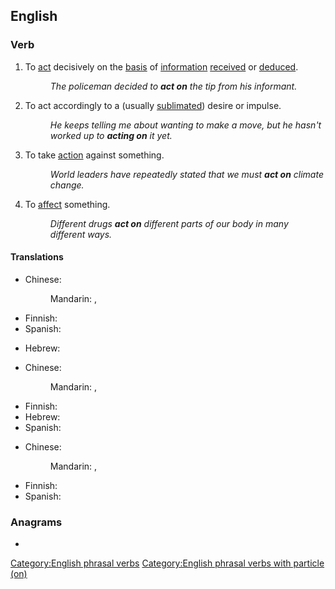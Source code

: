 {{also|acton|Acton}}
==English==

===Verb===
{{en-verb|*}}

# To [[act]] decisively on the [[basis]] of [[information]] [[receive]]d or [[deduce]]d.
#: ''The policeman decided to '''act on''' the tip from his informant.''
# Το act accordingly to a (usually [[sublimate]]d) desire or impulse.
#: ''He keeps telling me about wanting to make a move, but he hasn't worked up to '''acting on''' it yet.''
# To take [[action]] against something.
#: ''World leaders have repeatedly stated that we must '''act on''' climate change.''
# {{lb|en|medicine}} To [[affect]] something.
#: ''Different drugs '''act on''' different parts of our body in many different ways.''

====Translations====
{{trans-top|act decisively}}
* Chinese:
*: Mandarin: {{t|cmn|[[採取]][[行動]]|sc=Hani}}, {{t|cmn|[[采取]][[行动]]|tr=cǎiqǔ xíngdòng|sc=Hani}}
{{trans-mid}}
* Finnish: {{t|fi|[[toimia]] [[jonkin]] [[perusteella]]}}
* Spanish: {{t-needed|es}}
{{trans-bottom}}

{{trans-top|take initiative}}
* Hebrew: {{t+|he|פעל|alt=לִפְעוֹל עַל|tr=lif'ól al}}
{{trans-mid}}
{{trans-bottom}}

{{trans-top|address an issue}}
* Chinese:
*: Mandarin: {{t|cmn|[[採取]][[行動]]|sc=Hani}}, {{t|cmn|[[采取]][[行动]]|tr=cǎiqǔ xíngdòng|sc=Hani}}
{{trans-mid}}
* Finnish: {{t+|fi|torjua}}
* Hebrew: {{t+|he|פעל|alt=לִפְעוֹל עַל|tr=lif'ól al}}
* Spanish: {{t-needed|es}}
{{trans-bottom}}

{{trans-top|(medicine) affect}}
* Chinese:
*: Mandarin: {{t+|cmn|影響}}, {{t+|cmn|影响|tr=yǐngxiǎng}}
{{trans-mid}}
* Finnish: {{t+|fi|vaikuttaa}}
* Spanish: {{t-needed|es}}
{{trans-bottom}}

===Anagrams===
* {{anagrams|en|a=acnot|Canto|Caton|canto|octan}}

[[Category:English phrasal verbs]]
[[Category:English phrasal verbs with particle (on)]]